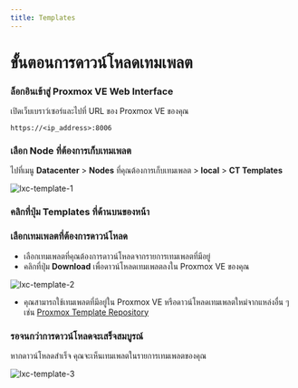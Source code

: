 ```yaml
---
title: Templates
---
```



# ขั้นตอนการดาวน์โหลดเทมเพลต

<Steps>

### ล็อกอินเข้าสู่ Proxmox VE Web Interface

เปิดเว็บเบราว์เซอร์และไปที่ URL ของ Proxmox VE ของคุณ

```plaintext
https://<ip_address>:8006
```

### เลือก Node ที่ต้องการเก็บเทมเพลต

ไปที่เมนู **Datacenter** > **Nodes** ที่คุณต้องการเก็บเทมเพลต > **local** > **CT Templates**

![lxc-template-1](/images/proxmox/lxc-template-1.png)

### คลิกที่ปุ่ม **Templates** ที่ด้านบนของหน้า

### เลือกเทมเพลตที่ต้องการดาวน์โหลด 

- เลือกเทมเพลตที่คุณต้องการดาวน์โหลดจากรายการเทมเพลตที่มีอยู่
- คลิกที่ปุ่ม **Download** เพื่อดาวน์โหลดเทมเพลตลงใน Proxmox VE ของคุณ

![lxc-template-2](/images/proxmox/lxc-template-2.png)

- คุณสามารถใช้เทมเพลตที่มีอยู่ใน Proxmox VE หรือดาวน์โหลดเทมเพลตใหม่จากแหล่งอื่น ๆ เช่น [Proxmox Template Repository](http://download.proxmox.com/images/system/)

### รอจนกว่าการดาวน์โหลดจะเสร็จสมบูรณ์

หากดาวน์โหลดสำเร็จ คุณจะเห็นเทมเพลตในรายการเทมเพลตของคุณ

![lxc-template-3](/images/proxmox/lxc-template-3.png)

</Steps>